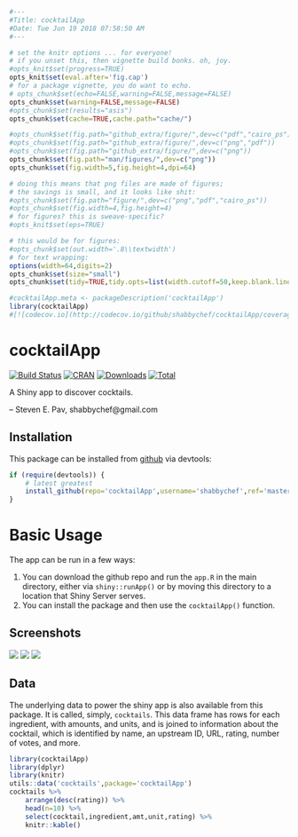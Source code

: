 ```r
#---
#Title: cocktailApp
#Date: Tue Jun 19 2018 07:58:50 AM
#---

# set the knitr options ... for everyone!
# if you unset this, then vignette build bonks. oh, joy.
#opts_knit$set(progress=TRUE)
opts_knit$set(eval.after='fig.cap')
# for a package vignette, you do want to echo.
# opts_chunk$set(echo=FALSE,warning=FALSE,message=FALSE)
opts_chunk$set(warning=FALSE,message=FALSE)
#opts_chunk$set(results="asis")
opts_chunk$set(cache=TRUE,cache.path="cache/")

#opts_chunk$set(fig.path="github_extra/figure/",dev=c("pdf","cairo_ps"))
#opts_chunk$set(fig.path="github_extra/figure/",dev=c("png","pdf"))
#opts_chunk$set(fig.path="github_extra/figure/",dev=c("png"))
opts_chunk$set(fig.path="man/figures/",dev=c("png"))
opts_chunk$set(fig.width=5,fig.height=4,dpi=64)

# doing this means that png files are made of figures;
# the savings is small, and it looks like shit:
#opts_chunk$set(fig.path="figure/",dev=c("png","pdf","cairo_ps"))
#opts_chunk$set(fig.width=4,fig.height=4)
# for figures? this is sweave-specific?
#opts_knit$set(eps=TRUE)

# this would be for figures:
#opts_chunk$set(out.width='.8\\textwidth')
# for text wrapping:
options(width=64,digits=2)
opts_chunk$set(size="small")
opts_chunk$set(tidy=TRUE,tidy.opts=list(width.cutoff=50,keep.blank.line=TRUE))

#cocktailApp.meta <- packageDescription('cocktailApp')
library(cocktailApp)
#[![codecov.io](http://codecov.io/github/shabbychef/cocktailApp/coverage.svg?branch=master)](http://codecov.io/github/shabbychef/cocktailApp?branch=master)
```

# cocktailApp

[![Build Status](https://travis-ci.org/shabbychef/cocktailApp.png)](https://travis-ci.org/shabbychef/cocktailApp)
[![CRAN](http://www.r-pkg.org/badges/version/cocktailApp)](https://cran.r-project.org/package=cocktailApp)
[![Downloads](http://cranlogs.r-pkg.org/badges/cocktailApp?color=green)](http://www.r-pkg.org/pkg/cocktailApp)
[![Total](http://cranlogs.r-pkg.org/badges/grand-total/cocktailApp?color=green)](http://www.r-pkg.org/pkg/cocktailApp)


A Shiny app to discover cocktails.

-- Steven E. Pav, shabbychef@gmail.com

## Installation

This package can be installed from 
[github](https://www.github.com/shabbychef/cocktailApp "cocktailApp")
via devtools:

```r
if (require(devtools)) {
	# latest greatest
	install_github(repo='cocktailApp',username='shabbychef',ref='master')
}
```

# Basic Usage

The app can be run in a few ways: 

1. You can download the github repo and run the `app.R` in the main directory,
	 either via `shiny::runApp()` or by moving this directory to a location that
	 Shiny Server serves.
1. You can install the package and then use the `cocktailApp()` function.

## Screenshots

![](man/figures/Screenshot-mainpage.png)
![](man/figures/Screenshot-ternary.png)
![](man/figures/Screenshot-barplot.png)

## Data

The underlying data to power the shiny app is also available from this package.
It is called, simply, `cocktails`. This data frame has rows for each
ingredient, with amounts, and units, and is joined to information about the
cocktail, which is identified by name, an upstream ID, URL, rating, number of
votes, and more.


```r
library(cocktailApp)
library(dplyr)
library(knitr)
utils::data('cocktails',package='cocktailApp')
cocktails %>%
	arrange(desc(rating)) %>%
	head(n=10) %>%
	select(cocktail,ingredient,amt,unit,rating) %>%
	knitr::kable()
```


